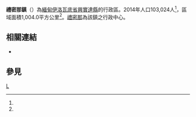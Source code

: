 {{Infobox settlement
|native_name = {{lang|my|လေးမျက်နှာမြို့နယ်}}
|official_name = 禮密那鎮
|settlement_type = [[興實達縣|興實達縣]]行政區
|image_skyline = 
|image_map = 
|map_caption = 
|subdivision_type = 國家
|subdivision_name = {{flag|Burma}}
|subdivision_type1 = [[缅甸行政区划|省]]
|subdivision_name1 = [[伊洛瓦底省|伊洛瓦底省]]
|subdivision_type2 = [[縣_(緬甸)|縣]]
|subdivision_name2 = [[興實達縣|興實達縣]]
|subdivision_type3 = 行政中心
|subdivision_name3 = [[禮密那|禮密那]]
|unit_pref = 
|area_total_km2 = 1,004.0
|population_as_of = 2014
|population_footnotes =<ref name="citypopulation">[http://www.citypopulation.de/php/myanmar-admin.php MYANMAR: Administrative Division]. Citypopulation. 2015-11-12</ref>
|population = 103,024
|population_density_km2 = 102.61
|latNS = N
|latd = 17
|latm = 35
|lats = 40
|longEW = E
|longd = 95
|longm = 11
|longs = 00
|coordinates_display = inline,title
|coordinates_region = MM
|pushpin_map = Burma
|elevation_ft = 
|elevation_m = 
|timezone = [[Myanmar_Standard_Time|MST]]
|utc_offset = +6:30
|website =
}}

'''禮密那鎮'''（{{lang-my|လေးမျက်နှာမြို့နယ်}}）為[[緬甸|緬甸]][[伊洛瓦底省|伊洛瓦底省]][[興實達縣|興實達縣]]的行政區。2014年人口103,024人<ref name=citypopulation/>，區域面積1,004.0平方公里<ref name=citypopulation/>。[[禮密那|禮密那]]為該鎮之行政中心。

==相關連結==
*{{link-en|禮密那鎮村莊列表|List of villages in Lemyethna Township}}

==參見==
{{Reflist}}

{{Ayeyarwady Division|state=collapsed}}

[[Category:伊洛瓦底省鎮區|L]]

{{Myanmar-stub}}